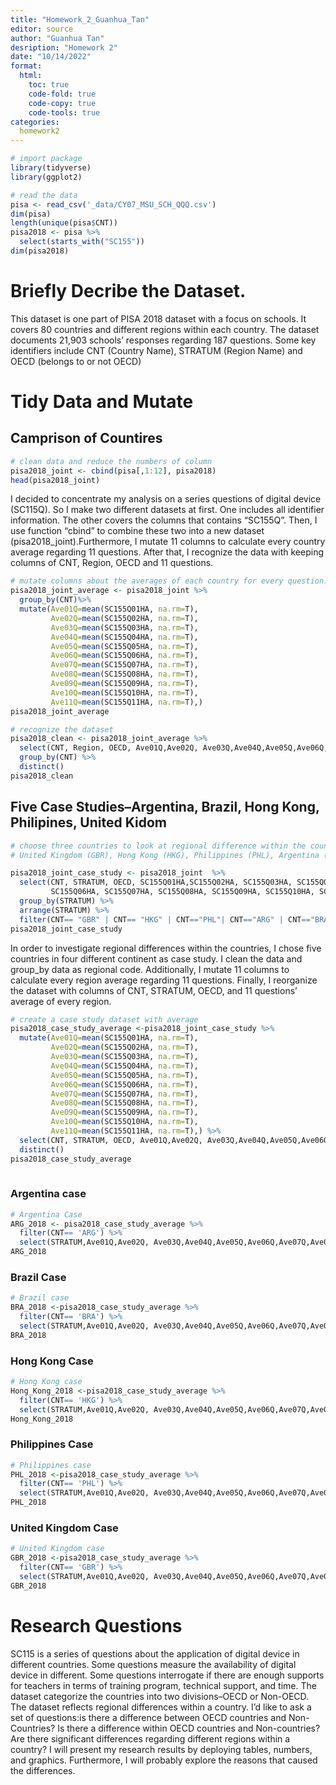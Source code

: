 ```yaml
---
title: "Homework_2_Guanhua_Tan"
editor: source
author: "Guanhua Tan"
desription: "Homework 2"
date: "10/14/2022"
format:
  html:
    toc: true
    code-fold: true
    code-copy: true
    code-tools: true
categories:
  homework2
---
```


```r
# import package
library(tidyverse)
library(ggplot2)
```

```r
# read the data
pisa <- read_csv('_data/CY07_MSU_SCH_QQQ.csv')
dim(pisa)
length(unique(pisa$CNT))
pisa2018 <- pisa %>%
  select(starts_with("SC155"))
dim(pisa2018)
```

# Briefly Decribe the Dataset.

This dataset is one part of PISA 2018 dataset with a focus on schools. It covers 80 countries and different regions within each country. The dataset documents 21,903 schools' responses regarding 187 questions. Some key identifiers include CNT (Country Name), STRATUM (Region Name) and OECD (belongs to or not OECD)

# Tidy Data and Mutate

## Camprison of Countires

```r
# clean data and reduce the numbers of column
pisa2018_joint <- cbind(pisa[,1:12], pisa2018)
head(pisa2018_joint)
```

I decided to concentrate my analysis on a series questions of digital device (SC115Q). So I make two different datasets at first. One includes all identifier information. The other covers the columns that contains "SC155Q". Then, I use function "cbind" to combine these two into a new dataset (pisa2018_joint).Furthermore, I mutate 11 columns to calculate every country average regarding 11 questions. After that, I recognize the data with keeping columns of CNT, Region, OECD and 11 questions.

```r
# mutate columns about the averages of each country for every question.
pisa2018_joint_average <- pisa2018_joint %>%
  group_by(CNT)%>%
  mutate(Ave01Q=mean(SC155Q01HA, na.rm=T), 
         Ave02Q=mean(SC155Q02HA, na.rm=T), 
         Ave03Q=mean(SC155Q03HA, na.rm=T),
         Ave04Q=mean(SC155Q04HA, na.rm=T),
         Ave05Q=mean(SC155Q05HA, na.rm=T),
         Ave06Q=mean(SC155Q06HA, na.rm=T),
         Ave07Q=mean(SC155Q07HA, na.rm=T),
         Ave08Q=mean(SC155Q08HA, na.rm=T),
         Ave09Q=mean(SC155Q09HA, na.rm=T),
         Ave10Q=mean(SC155Q10HA, na.rm=T),
         Ave11Q=mean(SC155Q11HA, na.rm=T),)
pisa2018_joint_average
```

```r
# recognize the dataset
pisa2018_clean <- pisa2018_joint_average %>%
  select(CNT, Region, OECD, Ave01Q,Ave02Q, Ave03Q,Ave04Q,Ave05Q,Ave06Q,Ave07Q,Ave08Q, Ave09Q,Ave10Q,Ave11Q) %>%
  group_by(CNT) %>%
  distinct()
pisa2018_clean
```

## Five Case Studies--Argentina, Brazil, Hong Kong, Philipines, United Kidom

```r
# choose three countries to look at regional difference within the countries
# United Kingdom (GBR), Hong Kong (HKG), Philippines (PHL), Argentina (ARG), Brazil(BRA)

pisa2018_joint_case_study <- pisa2018_joint  %>%
  select(CNT, STRATUM, OECD, SC155Q01HA,SC155Q02HA, SC155Q03HA, SC155Q04HA, SC155Q05HA,
         SC155Q06HA, SC155Q07HA, SC155Q08HA, SC155Q09HA, SC155Q10HA, SC155Q11HA) %>%
  group_by(STRATUM) %>%
  arrange(STRATUM) %>%
  filter(CNT== "GBR" | CNT== "HKG" | CNT=="PHL"| CNT=="ARG" | CNT=="BRA")
pisa2018_joint_case_study

```

In order to investigate regional differences within the countries, I chose five countries in four different continent as case study. I clean the data and group_by data as regional code. Additionally, I mutate 11 columns to calculate every region average regarding 11 questions. Finally, I reorganize the dataset with columns of CNT, STRATUM, OECD, and 11 questions' average of every region.

```r
# create a case study dataset with average
pisa2018_case_study_average <-pisa2018_joint_case_study %>%
  mutate(Ave01Q=mean(SC155Q01HA, na.rm=T), 
         Ave02Q=mean(SC155Q02HA, na.rm=T), 
         Ave03Q=mean(SC155Q03HA, na.rm=T),
         Ave04Q=mean(SC155Q04HA, na.rm=T),
         Ave05Q=mean(SC155Q05HA, na.rm=T),
         Ave06Q=mean(SC155Q06HA, na.rm=T),
         Ave07Q=mean(SC155Q07HA, na.rm=T),
         Ave08Q=mean(SC155Q08HA, na.rm=T),
         Ave09Q=mean(SC155Q09HA, na.rm=T),
         Ave10Q=mean(SC155Q10HA, na.rm=T),
         Ave11Q=mean(SC155Q11HA, na.rm=T),) %>%
  select(CNT, STRATUM, OECD, Ave01Q,Ave02Q, Ave03Q,Ave04Q,Ave05Q,Ave06Q,Ave07Q,Ave08Q, Ave09Q,Ave10Q,Ave11Q) %>%
  distinct()
pisa2018_case_study_average
 


```

### Argentina case

```r
# Argentina Case
ARG_2018 <- pisa2018_case_study_average %>%
  filter(CNT== 'ARG') %>%
  select(STRATUM,Ave01Q,Ave02Q, Ave03Q,Ave04Q,Ave05Q,Ave06Q,Ave07Q,Ave08Q, Ave09Q,Ave10Q,Ave11Q)
ARG_2018

```

### Brazil Case

```r
# Brazil case
BRA_2018 <-pisa2018_case_study_average %>%
  filter(CNT== 'BRA') %>%
  select(STRATUM,Ave01Q,Ave02Q, Ave03Q,Ave04Q,Ave05Q,Ave06Q,Ave07Q,Ave08Q, Ave09Q,Ave10Q,Ave11Q)
BRA_2018
```

### Hong Kong Case

```r
# Hong Kong case
Hong_Kong_2018 <-pisa2018_case_study_average %>%
  filter(CNT== 'HKG') %>%
  select(STRATUM,Ave01Q,Ave02Q, Ave03Q,Ave04Q,Ave05Q,Ave06Q,Ave07Q,Ave08Q, Ave09Q,Ave10Q,Ave11Q)
Hong_Kong_2018

```

### Philippines Case

```r
# Philippines case
PHL_2018 <-pisa2018_case_study_average %>%
  filter(CNT== 'PHL') %>%
  select(STRATUM,Ave01Q,Ave02Q, Ave03Q,Ave04Q,Ave05Q,Ave06Q,Ave07Q,Ave08Q, Ave09Q,Ave10Q,Ave11Q)
PHL_2018
```

### United Kingdom Case

```r
# United Kingdom case
GBR_2018 <-pisa2018_case_study_average %>%
  filter(CNT== 'GBR') %>%
  select(STRATUM,Ave01Q,Ave02Q, Ave03Q,Ave04Q,Ave05Q,Ave06Q,Ave07Q,Ave08Q, Ave09Q,Ave10Q,Ave11Q)
GBR_2018
```

# Research Questions 
SC115 is a series of questions about the application of digital device in different countries. Some questions measure the availability of digital device in different. Some questions interrogate if there are enough supports for teachers in terms of training program, technical support, and time. The dataset categorize the countries into two divisions--OECD or Non-OECD. The dataset reflects regional differences within a country. I'd like to ask a set of questions:is there a difference between OECD countries and Non-Countries? Is there a difference within OECD countries and Non-countries? Are there significant differences regarding different regions within a country? I will present my research results by deploying tables, numbers, and graphics. Furthermore, I will probably explore the reasons that caused the differences.
